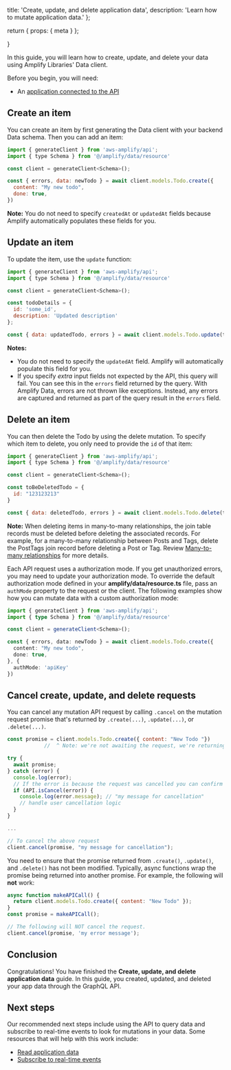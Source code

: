   title: 'Create, update, and delete application data',
  description:
    'Learn how to mutate application data.'
};

  return {
    props: {
      meta
    }
  };

}

In this guide, you will learn how to create, update, and delete your data using Amplify Libraries' Data client.

Before you begin, you will need:

- An [application connected to the API](/lib/graphqlapi/connect/q/platform/js/)

## Create an item

You can create an item by first generating the Data client with your backend Data schema. Then you can add an item:

```js
import { generateClient } from 'aws-amplify/api';
import { type Schema } from '@/amplify/data/resource'

const client = generateClient<Schema>();

const { errors, data: newTodo } = await client.models.Todo.create({
  content: "My new todo",
  done: true,
})
```

<Callout>

**Note:** You do not need to specify `createdAt` or `updatedAt` fields because Amplify automatically populates these fields for you.

</Callout>

## Update an item

To update the item, use the `update` function:

```js
import { generateClient } from 'aws-amplify/api';
import { type Schema } from '@/amplify/data/resource'

const client = generateClient<Schema>();

const todoDetails = {
  id: 'some_id',
  description: 'Updated description'
};

const { data: updatedTodo, errors } = await client.models.Todo.update(todo)
```

<Callout>

**Notes:**

- You do not need to specify the `updatedAt` field. Amplify will automatically populate this field for you.
- If you specify _extra_ input fields not expected by the API, this query will fail. You can see this in the `errors` field returned by the query. With Amplify Data, errors are not thrown like exceptions. Instead, any errors are captured and returned as part of the query result in the `errors` field.

</Callout>

## Delete an item

You can then delete the Todo by using the delete mutation. To specify which item to delete, you only need to provide the `id` of that item:

```js
import { generateClient } from 'aws-amplify/api';
import { type Schema } from '@/amplify/data/resource'

const client = generateClient<Schema>();

const toBeDeletedTodo = {
  id: "123123213"
}

const { data: deletedTodo, errors } = await client.models.Todo.delete(toBeDeletedTodo)
```

<Callout>

**Note:** When deleting items in many-to-many relationships, the join table records must be deleted before deleting the associated records. For example, for a many-to-many relationship between Posts and Tags, delete the PostTags join record before deleting a Post or Tag. Review [Many-to-many relationships](TK) for more details.

</Callout>

<Accordion title='Troubleshooting unauthorized errors' headingLevel='4' eyebrow='Learn more'>

Each API request uses a authorization mode. If you get unauthorized errors, you may need to update your authorization mode. To override the default authorization mode defined in your **amplify/data/resource.ts** file, pass an `authMode` property to the request or the client. The following examples show how you can mutate data with a custom authorization mode:

```ts
import { generateClient } from 'aws-amplify/api';
import { type Schema } from '@/amplify/data/resource'

const client = generateClient<Schema>();

const { errors, data: newTodo } = await client.models.Todo.create({
  content: "My new todo",
  done: true,
}, {
  authMode: 'apiKey'
})
```

</Accordion>

## Cancel create, update, and delete requests

You can cancel any mutation API request by calling `.cancel` on the mutation request promise that's returned by `.create(...)`, `.update(...)`, or `.delete(...)`.

```javascript
const promise = client.models.Todo.create({ content: "New Todo "})
            //  ^ Note: we're not awaiting the request, we're returning the promise

try {
  await promise;
} catch (error) {
  console.log(error);
  // If the error is because the request was cancelled you can confirm here.
  if (API.isCancel(error)) {
    console.log(error.message); // "my message for cancellation"
    // handle user cancellation logic
  }
}

...

// To cancel the above request
client.cancel(promise, "my message for cancellation");
```

You need to ensure that the promise returned from `.create()`, `.update()`, and `.delete()` has not been modified. Typically, async functions wrap the promise being returned into another promise. For example, the following will **not** work:

```javascript
async function makeAPICall() {
  return client.models.Todo.create({ content: "New Todo" });
}
const promise = makeAPICall();

// The following will NOT cancel the request.
client.cancel(promise, 'my error message');
```

## Conclusion

Congratulations! You have finished the **Create, update, and delete application data** guide. In this guide, you created, updated, and deleted your app data through the GraphQL API.

## Next steps

Our recommended next steps include using the API to query data and subscribe to real-time events to look for mutations in your data. Some resources that will help with this work include:

- [Read application data](/lib/graphqlapi/query-data/q/platform/js/)
- [Subscribe to real-time events](/lib/graphqlapi/subscribe-data/q/platform/js/)
